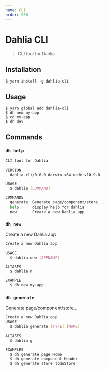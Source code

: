 ```yaml
---
name: CLI
order: 950
---
```


# Dahlia CLI

> CLI tool for Dahlia

## Installation

```sh-session
$ yarn install -g dahlia-cli
```

## Usage

```sh-session
$ yarn global add dahlia-cli
$ dh new my-app
$ cd my-app
$ dh dev
```

## Commands

### `dh help`

```bash
CLI tool for Dahlia

VERSION
  dahlia-cli/0.0.0 darwin-x64 node-v10.9.0

USAGE
  $ dahlia [COMMAND]

COMMANDS
  generate  Generate page/component/store...
  help      display help for dahlia
  new       Create a new Dahlia app
```

### `dh new`

Create a new Dahlia app

```bash
Create a new Dahlia app

USAGE
  $ dahlia new [APPNAME]

ALIASES
  $ dahlia n

EXAMPLE
  $ dh new my-app
```

### `dh generate`

Generate page/component/store...

```bash
Create a new Dahlia app
USAGE
  $ dahlia generate [TYPE] [NAME]

ALIASES
  $ dahlia g

EXAMPLES
  $ dh generate page Home
  $ dh generate component Header
  $ dh generate store todoStore
```
